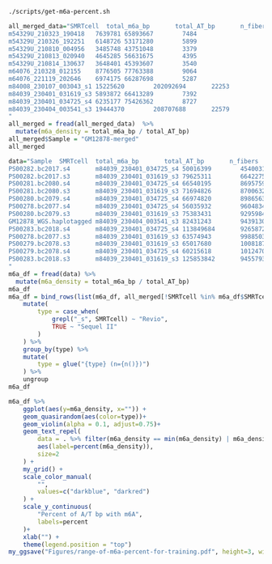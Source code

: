 ```bash
./scripts/get-m6a-percent.sh
```


```r
all_merged_data="SMRTcell  total_m6a_bp       total_AT_bp       n_fibers
m54329U_210323_190418   7639781 65893667        7484
m54329U_210326_192251   6148726 53171280        5899
m54329U_210810_004956   3485748 43751048        3379
m54329U_210813_020940   4645285 56631675        4395
m54329U_210814_130637   3648401 45393607        3540
m64076_210328_012155    8776505 77763388        9064
m64076_221119_202646    6974175 66287698        5287
m84008_230107_003043_s1 15225620        202092694       22253
m84039_230401_031619_s3 5893872 66413289        7392
m84039_230401_034725_s4 6235177 75426362        8727
m84039_230404_003541_s3 19444370        208707688       22579
"
all_merged = fread(all_merged_data)  %>% 
  mutate(m6a_density = total_m6a_bp / total_AT_bp)
all_merged$Sample = "GM12878-merged"
all_merged
```

```r
data="Sample  SMRTcell  total_m6a_bp       total_AT_bp       n_fibers
PS00282.bc2017.s4       m84039_230401_034725_s4 50016399        454003183       71336
PS00282.bc2017.s3       m84039_230401_031619_s3 79625311        664227553       99999
PS00281.bc2080.s4       m84039_230401_034725_s4 66540195        869575925       99999
PS00281.bc2080.s3       m84039_230401_031619_s3 71694826        870063289       96011
PS00280.bc2079.s4       m84039_230401_034725_s4 66974820        898656398       99999
PS00278.bc2077.s4       m84039_230401_034725_s4 56035932        960483479       99999
PS00280.bc2079.s3       m84039_230401_031619_s3 75383431        929598467       99999
GM12878_WGS.haplotagged m84039_230404_003541_s3 82431243        943913068       99999
PS00283.bc2018.s4       m84039_230401_034725_s4 113849684       926587238       99999
PS00278.bc2077.s3       m84039_230401_031619_s3 63574943        998850398       99999
PS00279.bc2078.s3       m84039_230401_031619_s3 65017680        1008187558      94997
PS00279.bc2078.s4       m84039_230401_034725_s4 60215618        1012470693      99999
PS00283.bc2018.s3       m84039_230401_031619_s3 125853842       945579352       99999
"
m6a_df = fread(data) %>% 
  mutate(m6a_density = total_m6a_bp / total_AT_bp)
m6a_df
m6a_df = bind_rows(list(m6a_df, all_merged[!SMRTcell %in% m6a_df$SMRTcell] )) %>%
    mutate(
        type = case_when(
            grepl("_s", SMRTcell) ~ "Revio",
            TRUE ~ "Sequel II"
        )
    ) %>%
    group_by(type) %>%
    mutate(
        type = glue("{type} (n={n()})")
    ) %>%
    ungroup
m6a_df
```

```r
m6a_df %>% 
    ggplot(aes(y=m6a_density, x="")) +
    geom_quasirandom(aes(color=type))+
    geom_violin(alpha = 0.1, adjust=0.75)+
    geom_text_repel(
        data = . %>% filter(m6a_density == min(m6a_density) | m6a_density == max(m6a_density)),
        aes(label=percent(m6a_density)),
        size=2
    ) +
    my_grid() +
    scale_color_manual(
        "",
        values=c("darkblue", "darkred")
    ) +
    scale_y_continuous(
        "Percent of A/T bp with m6A",
        labels=percent
    )+
    xlab("") +
    theme(legend.position = "top") 
my_ggsave("Figures/range-of-m6a-percent-for-training.pdf", height=3, width=3)
```